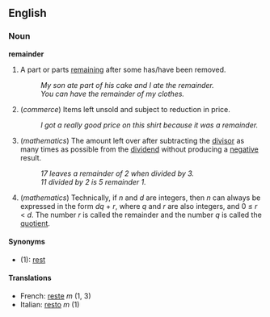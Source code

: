 ==English==
===Noun===
'''remainder'''

# A part or parts [[remain|remaining]] after some has/have been removed.
#: ''My son ate part of his cake and I ate the remainder.''
#: ''You can have the remainder of my clothes.''
# (''commerce'') Items left unsold and subject to reduction in price.
#: ''I got a really good price on this shirt because it was a remainder.''
# (''mathematics'') The amount left over after subtracting the [[divisor]] as many times as possible from the [[dividend]] without producing a [[negative]] result.
#: ''17 leaves a remainder of 2 when divided by 3.''
#: ''11 divided by 2 is 5 remainder 1.''
# (''mathematics'') Technically, if ''n'' and ''d'' are integers, then ''n'' can always be expressed in the form ''dq'' + ''r'', where ''q'' and ''r'' are also integers, and 0 &le; ''r'' &lt; ''d''.  The number ''r'' is called the remainder and the number ''q'' is called the [[quotient]].

====Synonyms====
*(1): [[rest]]

====Translations====
*French: [[reste]] ''m'' (1, 3)
*Italian: [[resto]] ''m'' (1)